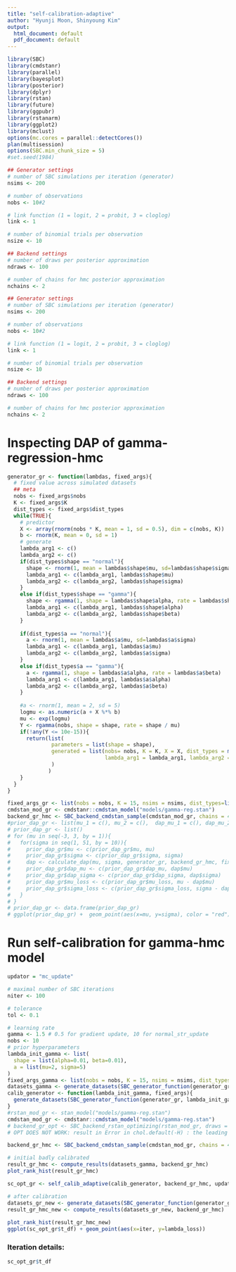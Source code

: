```yaml
---
title: "self-calibration-adaptive"
author: "Hyunji Moon, Shinyoung Kim"
output:
  html_document: default
  pdf_document: default
---
```

```r
library(SBC)
library(cmdstanr)
library(parallel)
library(bayesplot)
library(posterior)
library(dplyr)
library(rstan)
library(future)
library(ggpubr)
library(rstanarm)
library(ggplot2)
library(mclust)
options(mc.cores = parallel::detectCores())
plan(multisession)
options(SBC.min_chunk_size = 5)
#set.seed(1984)
```

```R
## Generator settings
# number of SBC simulations per iteration (generator)
nsims <- 200

# number of observations
nobs <- 10#2

# link function (1 = logit, 2 = probit, 3 = cloglog)
link <- 1

# number of binomial trials per observation
nsize <- 10

## Backend settings
# number of draws per posterior approximation 
ndraws <- 100

# number of chains for hmc posterior approximation
nchains <- 2
```

```R
## Generator settings
# number of SBC simulations per iteration (generator)
nsims <- 200

# number of observations
nobs <- 10#2

# link function (1 = logit, 2 = probit, 3 = cloglog)
link <- 1

# number of binomial trials per observation
nsize <- 10

## Backend settings
# number of draws per posterior approximation 
ndraws <- 100

# number of chains for hmc posterior approximation
nchains <- 2
```

# Inspecting DAP of gamma-regression-hmc
```R
generator_gr <- function(lambdas, fixed_args){
  # fixed value across simulated datasets
  ## meta
  nobs <- fixed_args$nobs
  K <- fixed_args$K
  dist_types <- fixed_args$dist_types
  while(TRUE){
    # predictor
    X <- array(rnorm(nobs * K, mean = 1, sd = 0.5), dim = c(nobs, K))
    b <- rnorm(K, mean = 0, sd = 1)
    # generate
    lambda_arg1 <- c()
    lambda_arg2 <- c()
    if(dist_types$shape == "normal"){
      shape <- rnorm(1, mean = lambdas$shape$mu, sd=lambdas$shape$sigma)
      lambda_arg1 <- c(lambda_arg1, lambdas$shape$mu)
      lambda_arg2 <- c(lambda_arg2, lambdas$shape$sigma)
    }
    else if(dist_types$shape == "gamma"){
      shape <- rgamma(1, shape = lambdas$shape$alpha, rate = lambdas$shape$beta)
      lambda_arg1 <- c(lambda_arg1, lambdas$shape$alpha)
      lambda_arg2 <- c(lambda_arg2, lambdas$shape$beta)
    }
    
    if(dist_types$a == "normal"){
      a <- rnorm(1, mean = lambdas$a$mu, sd=lambdas$a$sigma)
      lambda_arg1 <- c(lambda_arg1, lambdas$a$mu)
      lambda_arg2 <- c(lambda_arg2, lambdas$a$sigma)
    }
    else if(dist_types$a == "gamma"){
      a <- rgamma(1, shape = lambdas$a$alpha, rate = lambdas$a$beta)
      lambda_arg1 <- c(lambda_arg1, lambdas$a$alpha)
      lambda_arg2 <- c(lambda_arg2, lambdas$a$beta)
    }
    
    #a <- rnorm(1, mean = 2, sd = 5)
    logmu <- as.numeric(a + X %*% b)
    mu <- exp(logmu)
    Y <- rgamma(nobs, shape = shape, rate = shape / mu)
    if(!any(Y <= 10e-15)){
      return(list(
              parameters = list(shape = shape),
              generated = list(nobs= nobs, K = K, X = X, dist_types = match(unlist(dist_types), c("normal", "gamma")), 
                               lambda_arg1 = lambda_arg1, lambda_arg2 = lambda_arg2, Y = Y)
              )
             )
    }
  }
}

fixed_args_gr <- list(nobs = nobs, K = 15, nsims = nsims, dist_types=list(shape="gamma", a="normal"))
cmdstan_mod_gr <- cmdstanr::cmdstan_model("models/gamma-reg.stan")
backend_gr_hmc <- SBC_backend_cmdstan_sample(cmdstan_mod_gr, chains = 4, iter_sampling = ndraws / 4) # thin = 10
#prior_dap_gr <- list(mu_1 = c(), mu_2 = c(),  dap_mu_1 = c(), dap_mu_2 = c(), dap_middle = c())
# prior_dap_gr <- list()
# for (mu in seq(-3, 3, by = 1)){
#   for(sigma in seq(1, 51, by = 10)){
#     prior_dap_gr$mu <- c(prior_dap_gr$mu, mu)
#     prior_dap_gr$sigma <- c(prior_dap_gr$sigma, sigma)
#     dap <- calculate_dap(mu, sigma, generator_gr, backend_gr_hmc, fixed_args_gr)
#     prior_dap_gr$dap_mu <- c(prior_dap_gr$dap_mu, dap$mu)
#     prior_dap_gr$dap_sigma <- c(prior_dap_gr$dap_sigma, dap$sigma)
#     prior_dap_gr$mu_loss <- c(prior_dap_gr$mu_loss, mu - dap$mu)
#     prior_dap_gr$sigma_loss <- c(prior_dap_gr$sigma_loss, sigma - dap$sigma)
#   }
# }
# prior_dap_gr <- data.frame(prior_dap_gr)
# ggplot(prior_dap_gr) +  geom_point(aes(x=mu, y=sigma), color = "red") + geom_point(aes(x=dap_mu, y = dap_sigma), color = "blue")
```

# Run self-calibration for gamma-hmc model

```R
updator = "mc_update"

# maximal number of SBC iterations
niter <- 100

# tolerance
tol <- 0.1

# learning rate
gamma <- 1.5 # 0.5 for gradient update, 10 for normal_str_update
nobs <- 10
# prior hyperparameters
lambda_init_gamma <- list(
  shape = list(alpha=0.01, beta=0.01),
  a = list(mu=2, sigma=5)
)
fixed_args_gamma <- list(nobs = nobs, K = 15, nsims = nsims, dist_types=list(shape="gamma", a="normal"))
datasets_gamma <- generate_datasets(SBC_generator_function(generator_gr, lambda_init_gamma, fixed_args_gamma), n_datasets = nsims)
calib_generator <- function(lambda_init_gamma, fixed_args){
  generate_datasets(SBC_generator_function(generator_gr, lambda_init_gamma, fixed_args), n_datasets = fixed_args_gamma$nsims)
}
#rstan_mod_gr <- stan_model("models/gamma-reg.stan")
cmdstan_mod_gr <- cmdstanr::cmdstan_model("models/gamma-reg.stan")
# backend_gr_opt <- SBC_backend_rstan_optimizing(rstan_mod_gr, draws = ndraws)
# OPT DOES NOT WORK: result in Error in chol.default(-H) : the leading minor of order 13 is not positive definite

backend_gr_hmc <- SBC_backend_cmdstan_sample(cmdstan_mod_gr, chains = 4, iter_sampling = ndraws / 4) # thin = 10

# initial badly calibrated
result_gr_hmc <- compute_results(datasets_gamma, backend_gr_hmc)
plot_rank_hist(result_gr_hmc)

sc_opt_gr <- self_calib_adaptive(calib_generator, backend_gr_hmc, updator, c("shape", "a"), lambda_init_gamma, nsims, gamma, tol, fixed_args = fixed_args_gamma)

# after calibration
datasets_gr_new <- generate_datasets(SBC_generator_function(generator_gr, sc_opt_gr$alpha, sc_opt_gr$beta, fixed_args_gamma), n_datasets = fixed_args_gamma$nsims)
result_gr_hmc_new <- compute_results(datasets_gr_new, backend_gr_hmc)
    
plot_rank_hist(result_gr_hmc_new)
ggplot(sc_opt_gr$t_df) + geom_point(aes(x=iter, y=lambda_loss))
```

### Iteration details:

```R
sc_opt_gr$t_df
```
